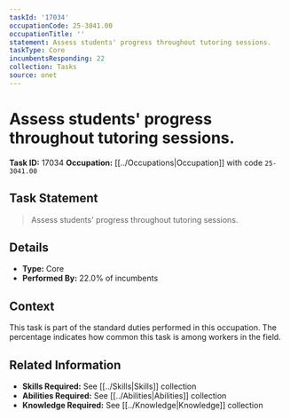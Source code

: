 ```yaml
---
taskId: '17034'
occupationCode: 25-3041.00
occupationTitle: ''
statement: Assess students' progress throughout tutoring sessions.
taskType: Core
incumbentsResponding: 22
collection: Tasks
source: onet
---
```

# Assess students' progress throughout tutoring sessions.

**Task ID:** 17034
**Occupation:** [[../Occupations|Occupation]] with code `25-3041.00`

## Task Statement

> Assess students' progress throughout tutoring sessions.

## Details

- **Type:** Core
- **Performed By:** 22.0% of incumbents

## Context

This task is part of the standard duties performed in this occupation. The percentage indicates how common this task is among workers in the field.

## Related Information

- **Skills Required:** See [[../Skills|Skills]] collection
- **Abilities Required:** See [[../Abilities|Abilities]] collection
- **Knowledge Required:** See [[../Knowledge|Knowledge]] collection
